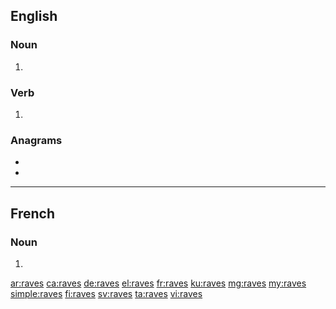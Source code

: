 ==English==

===Noun===
{{head|en|noun plural form}}

# {{plural of|rave|lang=en}}

===Verb===
{{head|en|verb form}}

# {{en-third-person singular of|rave}}

===Anagrams===
* {{l|en|avers}}
* {{l|en|saver}}

----

==French==

===Noun===
{{head|fr|noun plural form|cat2= terms with incomplete gender}}

# {{plural of|rave|lang=fr}}

[[ar:raves]]
[[ca:raves]]
[[de:raves]]
[[el:raves]]
[[fr:raves]]
[[ku:raves]]
[[mg:raves]]
[[my:raves]]
[[simple:raves]]
[[fi:raves]]
[[sv:raves]]
[[ta:raves]]
[[vi:raves]]